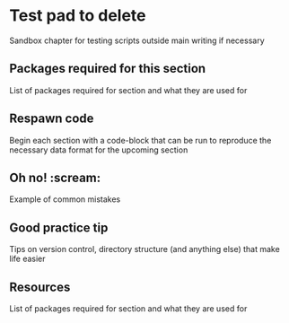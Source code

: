 # Test pad to delete

Sandbox chapter for testing scripts outside main writing if necessary

::: {.callout-note}
# Packages required for this section
List of packages required for section and what they are used for

:::

::: {.callout-tip}
# Respawn code
Begin each section with a code-block that can be run to reproduce the necessary data format for the upcoming section

:::

::: {.callout-warning}
# Oh no! :scream:
Example of common mistakes

:::

::: {.callout-tip}
# Good practice tip
Tips on version control, directory structure (and anything else) that make life easier

:::

::: {.callout-note}
# Resources
List of packages required for section and what they are used for

:::